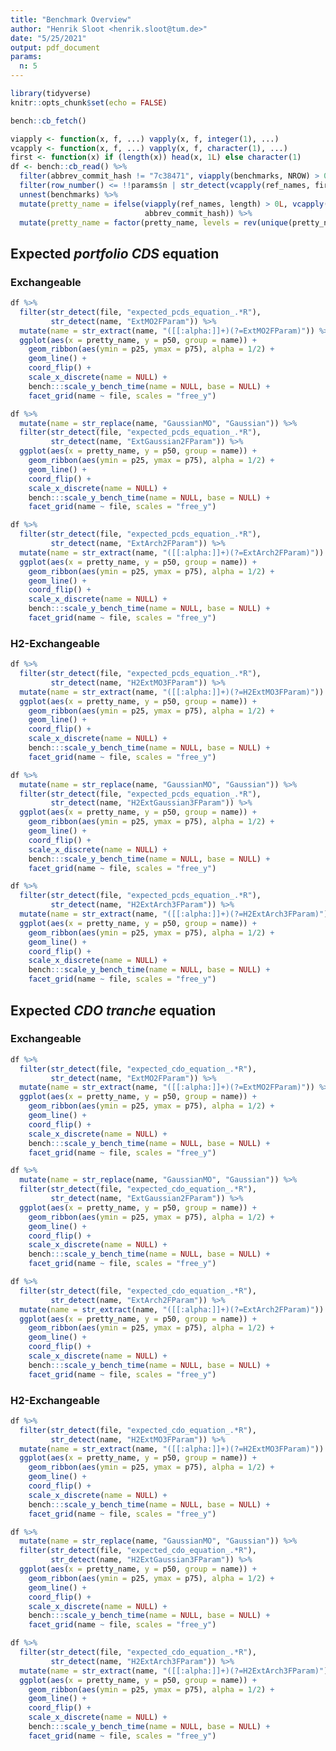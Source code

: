 ```yaml
---
title: "Benchmark Overview"
author: "Henrik Sloot <henrik.sloot@tum.de>"
date: "5/25/2021"
output: pdf_document
params:
  n: 5
---
```


```r
library(tidyverse)
knitr::opts_chunk$set(echo = FALSE)
```

```r
bench::cb_fetch()
```

```r
viapply <- function(x, f, ...) vapply(x, f, integer(1), ...)
vcapply <- function(x, f, ...) vapply(x, f, character(1), ...)
first <- function(x) if (length(x)) head(x, 1L) else character(1)
df <- bench::cb_read() %>%
  filter(abbrev_commit_hash != "7c38471", viapply(benchmarks, NROW) > 0L) %>%
  filter(row_number() <= !!params$n | str_detect(vcapply(ref_names, first), "tag: v[[:digit:]\\.]+")) %>%
  unnest(benchmarks) %>%
  mutate(pretty_name = ifelse(viapply(ref_names, length) > 0L, vcapply(ref_names, first), 
                              abbrev_commit_hash)) %>%
  mutate(pretty_name = factor(pretty_name, levels = rev(unique(pretty_name))))
```

## Expected *portfolio CDS* equation

### Exchangeable

```r
df %>%
  filter(str_detect(file, "expected_pcds_equation_.*R"), 
         str_detect(name, "ExtMO2FParam")) %>%
  mutate(name = str_extract(name, "([[:alpha:]]+)(?=ExtMO2FParam)")) %>%
  ggplot(aes(x = pretty_name, y = p50, group = name)) +
    geom_ribbon(aes(ymin = p25, ymax = p75), alpha = 1/2) +
    geom_line() +
    coord_flip() +
    scale_x_discrete(name = NULL) +
    bench:::scale_y_bench_time(name = NULL, base = NULL) +
    facet_grid(name ~ file, scales = "free_y")
```

```r
df %>%
  mutate(name = str_replace(name, "GaussianMO", "Gaussian")) %>%
  filter(str_detect(file, "expected_pcds_equation_.*R"), 
         str_detect(name, "ExtGaussian2FParam")) %>%
  ggplot(aes(x = pretty_name, y = p50, group = name)) +
    geom_ribbon(aes(ymin = p25, ymax = p75), alpha = 1/2) +
    geom_line() +
    coord_flip() +
    scale_x_discrete(name = NULL) +
    bench:::scale_y_bench_time(name = NULL, base = NULL) +
    facet_grid(name ~ file, scales = "free_y")
```

```r
df %>%
  filter(str_detect(file, "expected_pcds_equation_.*R"), 
         str_detect(name, "ExtArch2FParam")) %>%
  mutate(name = str_extract(name, "([[:alpha:]]+)(?=ExtArch2FParam)")) %>%
  ggplot(aes(x = pretty_name, y = p50, group = name)) +
    geom_ribbon(aes(ymin = p25, ymax = p75), alpha = 1/2) +
    geom_line() +
    coord_flip() +
    scale_x_discrete(name = NULL) +
    bench:::scale_y_bench_time(name = NULL, base = NULL) +
    facet_grid(name ~ file, scales = "free_y")
```

### H2-Exchangeable

```r
df %>%
  filter(str_detect(file, "expected_pcds_equation_.*R"), 
         str_detect(name, "H2ExtMO3FParam")) %>%
  mutate(name = str_extract(name, "([[:alpha:]]+)(?=H2ExtMO3FParam)")) %>%
  ggplot(aes(x = pretty_name, y = p50, group = name)) +
    geom_ribbon(aes(ymin = p25, ymax = p75), alpha = 1/2) +
    geom_line() +
    coord_flip() +
    scale_x_discrete(name = NULL) +
    bench:::scale_y_bench_time(name = NULL, base = NULL) +
    facet_grid(name ~ file, scales = "free_y")
```

```r
df %>%
  mutate(name = str_replace(name, "GaussianMO", "Gaussian")) %>%
  filter(str_detect(file, "expected_pcds_equation_.*R"), 
         str_detect(name, "H2ExtGaussian3FParam")) %>%
  ggplot(aes(x = pretty_name, y = p50, group = name)) +
    geom_ribbon(aes(ymin = p25, ymax = p75), alpha = 1/2) +
    geom_line() +
    coord_flip() +
    scale_x_discrete(name = NULL) +
    bench:::scale_y_bench_time(name = NULL, base = NULL) +
    facet_grid(name ~ file, scales = "free_y")
```

```r
df %>%
  filter(str_detect(file, "expected_pcds_equation_.*R"), 
         str_detect(name, "H2ExtArch3FParam")) %>%
  mutate(name = str_extract(name, "([[:alpha:]]+)(?=H2ExtArch3FParam)")) %>%
  ggplot(aes(x = pretty_name, y = p50, group = name)) +
    geom_ribbon(aes(ymin = p25, ymax = p75), alpha = 1/2) +
    geom_line() +
    coord_flip() +
    scale_x_discrete(name = NULL) +
    bench:::scale_y_bench_time(name = NULL, base = NULL) +
    facet_grid(name ~ file, scales = "free_y")
```


## Expected *CDO tranche* equation

### Exchangeable

```r
df %>%
  filter(str_detect(file, "expected_cdo_equation_.*R"), 
         str_detect(name, "ExtMO2FParam")) %>%
  mutate(name = str_extract(name, "([[:alpha:]]+)(?=ExtMO2FParam)")) %>%
  ggplot(aes(x = pretty_name, y = p50, group = name)) +
    geom_ribbon(aes(ymin = p25, ymax = p75), alpha = 1/2) +
    geom_line() +
    coord_flip() +
    scale_x_discrete(name = NULL) +
    bench:::scale_y_bench_time(name = NULL, base = NULL) +
    facet_grid(name ~ file, scales = "free_y")
```

```r
df %>%
  mutate(name = str_replace(name, "GaussianMO", "Gaussian")) %>%
  filter(str_detect(file, "expected_cdo_equation_.*R"), 
         str_detect(name, "ExtGaussian2FParam")) %>%
  ggplot(aes(x = pretty_name, y = p50, group = name)) +
    geom_ribbon(aes(ymin = p25, ymax = p75), alpha = 1/2) +
    geom_line() +
    coord_flip() +
    scale_x_discrete(name = NULL) +
    bench:::scale_y_bench_time(name = NULL, base = NULL) +
    facet_grid(name ~ file, scales = "free_y")
```

```r
df %>%
  filter(str_detect(file, "expected_cdo_equation_.*R"), 
         str_detect(name, "ExtArch2FParam")) %>%
  mutate(name = str_extract(name, "([[:alpha:]]+)(?=ExtArch2FParam)")) %>%
  ggplot(aes(x = pretty_name, y = p50, group = name)) +
    geom_ribbon(aes(ymin = p25, ymax = p75), alpha = 1/2) +
    geom_line() +
    coord_flip() +
    scale_x_discrete(name = NULL) +
    bench:::scale_y_bench_time(name = NULL, base = NULL) +
    facet_grid(name ~ file, scales = "free_y")
```

### H2-Exchangeable

```r
df %>%
  filter(str_detect(file, "expected_cdo_equation_.*R"), 
         str_detect(name, "H2ExtMO3FParam")) %>%
  mutate(name = str_extract(name, "([[:alpha:]]+)(?=H2ExtMO3FParam)")) %>%
  ggplot(aes(x = pretty_name, y = p50, group = name)) +
    geom_ribbon(aes(ymin = p25, ymax = p75), alpha = 1/2) +
    geom_line() +
    coord_flip() +
    scale_x_discrete(name = NULL) +
    bench:::scale_y_bench_time(name = NULL, base = NULL) +
    facet_grid(name ~ file, scales = "free_y")
```

```r
df %>%
  mutate(name = str_replace(name, "GaussianMO", "Gaussian")) %>%
  filter(str_detect(file, "expected_cdo_equation_.*R"), 
         str_detect(name, "H2ExtGaussian3FParam")) %>%
  ggplot(aes(x = pretty_name, y = p50, group = name)) +
    geom_ribbon(aes(ymin = p25, ymax = p75), alpha = 1/2) +
    geom_line() +
    coord_flip() +
    scale_x_discrete(name = NULL) +
    bench:::scale_y_bench_time(name = NULL, base = NULL) +
    facet_grid(name ~ file, scales = "free_y")
```

```r
df %>%
  filter(str_detect(file, "expected_cdo_equation_.*R"), 
         str_detect(name, "H2ExtArch3FParam")) %>%
  mutate(name = str_extract(name, "([[:alpha:]]+)(?=H2ExtArch3FParam)")) %>%
  ggplot(aes(x = pretty_name, y = p50, group = name)) +
    geom_ribbon(aes(ymin = p25, ymax = p75), alpha = 1/2) +
    geom_line() +
    coord_flip() +
    scale_x_discrete(name = NULL) +
    bench:::scale_y_bench_time(name = NULL, base = NULL) +
    facet_grid(name ~ file, scales = "free_y")
```
